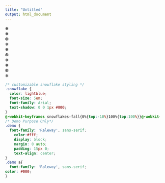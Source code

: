 ```yaml
---
title: "Untitled"
output: html_document
---
```



<div class="snowflakes" aria-hidden="true">
  <div class="snowflake">
  ❅
  </div>
  <div class="snowflake">
  ❅
  </div>
  <div class="snowflake">
  ❆
  </div>
  <div class="snowflake">
  ❄
  </div>
  <div class="snowflake">
  ❅
  </div>
  <div class="snowflake">
  ❆
  </div>
  <div class="snowflake">
  ❄
  </div>
  <div class="snowflake">
  ❅
  </div>
  <div class="snowflake">
  ❆
  </div>
  <div class="snowflake">
  ❄
  </div>
</div>

```css
/* customizable snowflake styling */
.snowflake {
  color: lightblue;
  font-size: 5em;
  font-family: Arial;
  text-shadow: 0 0 1px #000;
}
@-webkit-keyframes snowflakes-fall{0%{top:-10%}100%{top:100%}}@-webkit-keyframes snowflakes-shake{0%{-webkit-transform:translateX(0px);transform:translateX(0px)}50%{-webkit-transform:translateX(80px);transform:translateX(80px)}100%{-webkit-transform:translateX(0px);transform:translateX(0px)}}@keyframes snowflakes-fall{0%{top:-10%}100%{top:100%}}@keyframes snowflakes-shake{0%{transform:translateX(0px)}50%{transform:translateX(80px)}100%{transform:translateX(0px)}}.snowflake{position:fixed;top:-10%;z-index:9999;-webkit-user-select:none;-moz-user-select:none;-ms-user-select:none;user-select:none;cursor:default;-webkit-animation-name:snowflakes-fall,snowflakes-shake;-webkit-animation-duration:10s,3s;-webkit-animation-timing-function:linear,ease-in-out;-webkit-animation-iteration-count:infinite,infinite;-webkit-animation-play-state:running,running;animation-name:snowflakes-fall,snowflakes-shake;animation-duration:10s,3s;animation-timing-function:linear,ease-in-out;animation-iteration-count:infinite,infinite;animation-play-state:running,running}.snowflake:nth-of-type(0){left:1%;-webkit-animation-delay:0s,0s;animation-delay:0s,0s}.snowflake:nth-of-type(1){left:10%;-webkit-animation-delay:1s,1s;animation-delay:1s,1s}.snowflake:nth-of-type(2){left:20%;-webkit-animation-delay:6s,.5s;animation-delay:6s,.5s}.snowflake:nth-of-type(3){left:30%;-webkit-animation-delay:4s,2s;animation-delay:4s,2s}.snowflake:nth-of-type(4){left:40%;-webkit-animation-delay:2s,2s;animation-delay:2s,2s}.snowflake:nth-of-type(5){left:50%;-webkit-animation-delay:8s,3s;animation-delay:8s,3s}.snowflake:nth-of-type(6){left:60%;-webkit-animation-delay:6s,2s;animation-delay:6s,2s}.snowflake:nth-of-type(7){left:70%;-webkit-animation-delay:2.5s,1s;animation-delay:2.5s,1s}.snowflake:nth-of-type(8){left:80%;-webkit-animation-delay:1s,0s;animation-delay:1s,0s}.snowflake:nth-of-type(9){left:90%;-webkit-animation-delay:3s,1.5s;animation-delay:3s,1.5s}
/* Demo Purpose Only*/
.demo {
  font-family: 'Raleway', sans-serif;
	color:#fff;
    display: block;
    margin: 0 auto;
    padding: 15px 0;
    text-align: center;
}
.demo a{
  font-family: 'Raleway', sans-serif;
color: #000;		
}
```